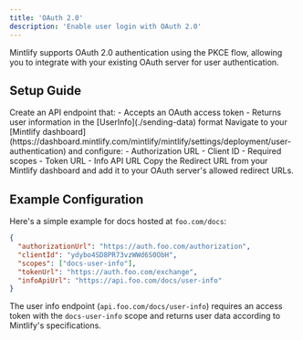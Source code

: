 ```yaml
---
title: 'OAuth 2.0'
description: 'Enable user login with OAuth 2.0'
---
```


Mintlify supports OAuth 2.0 authentication using the PKCE flow, allowing you to integrate with your existing OAuth server for user authentication.

## Setup Guide

<Steps>
  <Step title="Set up your User Info endpoint">
    Create an API endpoint that:
    - Accepts an OAuth access token
    - Returns user information in the [UserInfo](./sending-data) format
  </Step>
  <Step title="Configure OAuth settings">
    Navigate to your [Mintlify dashboard](https://dashboard.mintlify.com/mintlify/mintlify/settings/deployment/user-authentication) and configure:
    - Authorization URL
    - Client ID
    - Required scopes
    - Token URL
    - Info API URL
  </Step>
  <Step title="Add the redirect URL">
    Copy the Redirect URL from your Mintlify dashboard and add it to your OAuth server's allowed redirect URLs.
  </Step>
</Steps>

## Example Configuration

Here's a simple example for docs hosted at `foo.com/docs`:

```json
{
  "authorizationUrl": "https://auth.foo.com/authorization",
  "clientId": "ydybo4SD8PR73vzWWd6S0ObH",
  "scopes": ["docs-user-info"],
  "tokenUrl": "https://auth.foo.com/exchange",
  "infoApiUrl": "https://api.foo.com/docs/user-info"
}
```

The user info endpoint (`api.foo.com/docs/user-info`) requires an access token with the `docs-user-info` scope and returns user data according to Mintlify's specifications.